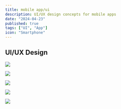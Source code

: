 ```yaml
---
title: mobile app/ui
description: UI/UX design concepts for mobile apps
date: "2024-04-23"
published: true
tags: ["UI", "App"]
icon: "Smartphone"
---
```


## UI/UX Design

![](/app-ui-1.webp)

![](/app-ui-2.webp)

![](/app-ui-3.webp)

![](/app-ui-4.webp)

![](/app-ui-5.webp)
